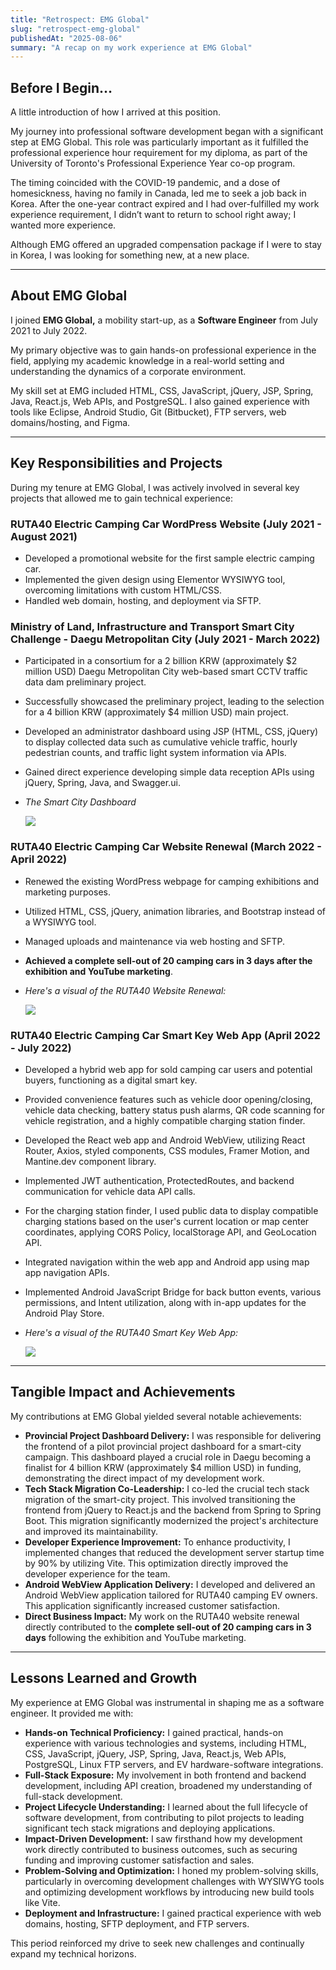 ```yaml
---
title: "Retrospect: EMG Global"
slug: "retrospect-emg-global"
publishedAt: "2025-08-06"
summary: "A recap on my work experience at EMG Global"
---
```



## Before I Begin…


A little introduction of how I arrived at this position.


My journey into professional software development began with a significant step at EMG Global. This role was particularly important as it fulfilled the professional experience hour requirement for my diploma, as part of the University of Toronto's Professional Experience Year co-op program. 


The timing coincided with the COVID-19 pandemic, and a dose of homesickness, having no family in Canada, led me to seek a job back in Korea. After the one-year contract expired and I had over-fulfilled my work experience requirement, I didn’t want to return to school right away; I wanted more experience. 


Although EMG offered an upgraded compensation package if I were to stay in Korea, I was looking for something new, at a new place.


---


## About EMG Global


I joined **EMG Global,** a mobility start-up, as a **Software Engineer** from July 2021 to July 2022. 


My primary objective was to gain hands-on professional experience in the field, applying my academic knowledge in a real-world setting and understanding the dynamics of a corporate environment. 


My skill set at EMG included HTML, CSS, JavaScript, jQuery, JSP, Spring, Java, React.js, Web APIs, and PostgreSQL. I also gained experience with tools like Eclipse, Android Studio, Git (Bitbucket), FTP servers, web domains/hosting, and Figma.


---


## Key Responsibilities and Projects


During my tenure at EMG Global, I was actively involved in several key projects that allowed me to gain technical experience:


### **RUTA40 Electric Camping Car WordPress Website** (July 2021 - August 2021)

- Developed a promotional website for the first sample electric camping car.
- Implemented the given design using Elementor WYSIWYG tool, overcoming limitations with custom HTML/CSS.
- Handled web domain, hosting, and deployment via SFTP.

### **Ministry of Land, Infrastructure and Transport Smart City Challenge - Daegu Metropolitan City** (July 2021 - March 2022)

- Participated in a consortium for a 2 billion KRW (approximately $2 million USD) Daegu Metropolitan City web-based smart CCTV traffic data dam preliminary project.
- Successfully showcased the preliminary project, leading to the selection for a 4 billion KRW (approximately $4 million USD) main project.
- Developed an administrator dashboard using JSP (HTML, CSS, jQuery) to display collected data such as cumulative vehicle traffic, hourly pedestrian counts, and traffic light system information via APIs.
- Gained direct experience developing simple data reception APIs using jQuery, Spring, Java, and Swagger.ui.
- _The Smart City Dashboard_

    ![](/notion-images/retrospect-emg-global-269f7f81-c89e-80d3-b01b-c00f1dea8da0.jpg)


### **RUTA40 Electric Camping Car Website Renewal** (March 2022 - April 2022)

- Renewed the existing WordPress webpage for camping exhibitions and marketing purposes.
- Utilized HTML, CSS, jQuery, animation libraries, and Bootstrap instead of a WYSIWYG tool.
- Managed uploads and maintenance via web hosting and SFTP.
- **Achieved a complete sell-out of 20 camping cars in 3 days after the exhibition and YouTube marketing**.
- _Here's a visual of the RUTA40 Website Renewal:_

    ![](/notion-images/retrospect-emg-global-269f7f81-c89e-8000-9792-e24657c76cb7.jpg)


### **RUTA40 Electric Camping Car Smart Key Web App** (April 2022 - July 2022)

- Developed a hybrid web app for sold camping car users and potential buyers, functioning as a digital smart key.
- Provided convenience features such as vehicle door opening/closing, vehicle data checking, battery status push alarms, QR code scanning for vehicle registration, and a highly compatible charging station finder.
- Developed the React web app and Android WebView, utilizing React Router, Axios, styled components, CSS modules, Framer Motion, and Mantine.dev component library.
- Implemented JWT authentication, ProtectedRoutes, and backend communication for vehicle data API calls.
- For the charging station finder, I used public data to display compatible charging stations based on the user's current location or map center coordinates, applying CORS Policy, localStorage API, and GeoLocation API.
- Integrated navigation within the web app and Android app using map app navigation APIs.
- Implemented Android JavaScript Bridge for back button events, various permissions, and Intent utilization, along with in-app updates for the Android Play Store.
- _Here's a visual of the RUTA40 Smart Key Web App:_

    ![](/notion-images/retrospect-emg-global-269f7f81-c89e-8025-a345-e8a4b1d8c5d8.jpg)


---


## Tangible Impact and Achievements


My contributions at EMG Global yielded several notable achievements:

- **Provincial Project Dashboard Delivery:** I was responsible for delivering the frontend of a pilot provincial project dashboard for a smart-city campaign. This dashboard played a crucial role in Daegu becoming a finalist for 4 billion KRW (approximately $4 million USD) in funding, demonstrating the direct impact of my development work.
- **Tech Stack Migration Co-Leadership:** I co-led the crucial tech stack migration of the smart-city project. This involved transitioning the frontend from jQuery to React.js and the backend from Spring to Spring Boot. This migration significantly modernized the project's architecture and improved its maintainability.
- **Developer Experience Improvement:** To enhance productivity, I implemented changes that reduced the development server startup time by 90% by utilizing Vite. This optimization directly improved the developer experience for the team.
- **Android WebView Application Delivery:** I developed and delivered an Android WebView application tailored for RUTA40 camping EV owners. This application significantly increased customer satisfaction.
- **Direct Business Impact:** My work on the RUTA40 website renewal directly contributed to the **complete sell-out of 20 camping cars in 3 days** following the exhibition and YouTube marketing.

---


## Lessons Learned and Growth


My experience at EMG Global was instrumental in shaping me as a software engineer. It provided me with:

- **Hands-on Technical Proficiency:** I gained practical, hands-on experience with various technologies and systems, including HTML, CSS, JavaScript, jQuery, JSP, Spring, Java, React.js, Web APIs, PostgreSQL, Linux FTP servers, and EV hardware-software integrations.
- **Full-Stack Exposure:** My involvement in both frontend and backend development, including API creation, broadened my understanding of full-stack development.
- **Project Lifecycle Understanding:** I learned about the full lifecycle of software development, from contributing to pilot projects to leading significant tech stack migrations and deploying applications.
- **Impact-Driven Development:** I saw firsthand how my development work directly contributed to business outcomes, such as securing funding and improving customer satisfaction and sales.
- **Problem-Solving and Optimization:** I honed my problem-solving skills, particularly in overcoming development challenges with WYSIWYG tools and optimizing development workflows by introducing new build tools like Vite.
- **Deployment and Infrastructure:** I gained practical experience with web domains, hosting, SFTP deployment, and FTP servers.

This period reinforced my drive to seek new challenges and continually expand my technical horizons.

